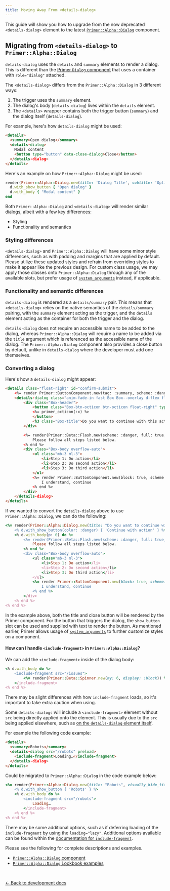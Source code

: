 ```yaml
---
title: Moving Away From <details-dialog>
---
```



This guide will show you how to upgrade from the now deprecated `<details-dialog>` element to the latest [`Primer::Alpha::Dialog`](/components/dialog/rails/alpha/)
component.

## Migrating from `<details-dialog>` to `Primer::Alpha::Dialog`
`details-dialog` uses the `details` and `summary` elements to render a dialog. This is different than the [Primer `Dialog` component](https://primer.style/design/components/dialog/rails/alpha) that uses a container with `role="dialog"` attached.

The `<details-dialog>` differs from the `Primer::Alpha::Dialog` in 3 different ways:

1. The trigger uses the `summary` element. 
2. The dialog's body (`details-dialog`) lives within the `details` element.
3. The `<details>` wrapper contains both the trigger button (`summary`) and the dialog itself (`details-dialog`). 

For example, here's how `details-dialog` might be used:

```html
<details>
  <summary>Open dialog</summary>
  <details-dialog>
    Modal content
    <button type="button" data-close-dialog>Close</button>
  </details-dialog>
</details>
```

Here's an example on how `Primer::Alpha::Dialog` might be used:

```ruby
render(Primer::Alpha::Dialog.new(title: 'Dialog Title', subtitle: 'Optional subtitle', size: :large)) do |d|
  d.with_show_button { "Open dialog" }
  d.with_body { "Modal content" }
end
```

Both `Primer::Alpha::Dialog` and `<details-dialog>` will render similar dialogs, albeit with a few key differences:

* Styling
* Functionality and semantics

### Styling differences
`<details-dialog>` and `Primer::Alpha::Dialog` will have some minor style differences, such as with padding and margins that are applied by default. Please utilize these updated styles and refrain from overriding styles to make it appear like the previous design.
For custom class usage, we may apply those classes onto `Primer::Alpha::Dialog` through any of the available slots, but prefer usage of [`system_arguments`](https://primer.style/view-components/lookbook/pages/system_arguments/) instead, if applicable.

### Functionality and semantic differences
`details-dialog` is rendered as a `details/summary` pair. This means that `<details-dialog>` relies on the native semantics of the `details/summary` pairing, with the `summary` element acting as the trigger, and the `details` element acting as the container for both the trigger and the dialog.

`details-dialog` does not require an accessible name to be added to the dialog, whereas `Primer::Alpha::Dialog` will require a name to be added via the `title` argument which is referenced as the accessible name of the dialog.
The `Primer::Alpha::Dialog` component also provides a close button by default, unlike in `details-dialog` where the developer must add one themselves.

### Converting a dialog

Here's how a `details-dialog` might appear:

```html
<details class="float-right" id="confirm-submit">
	<%= render Primer::ButtonComponent.new(tag: :summary, scheme: :danger) do %> Continue with step <% end %>
	<details-dialog class="anim-fade-in fast Box Box--overlay d-flex flex-column">
		<div class="Box-header">
			<button class="Box-btn-octicon btn-octicon float-right" type="button" aria-label="Close Dialog" data-close-dialog>
			<%= primer_octicon(:x) %>
			</button>
			<h3 class="Box-title">Do you want to continue with this action?</h3>
		</div>

		<%= render(Primer::Beta::Flash.new(scheme: :danger, full: true, icon: "alert")) do %>
			Please follow all steps listed below.
		<% end %>
		<div class="Box-body overflow-auto">
			<ul class="mb-3 ml-3">
				<li>Step 1: Do action</li>
				<li>Step 2: Do second action</li>
				<li>Step 3: Do third action</li>
			</ul>
			<%= render Primer::ButtonComponent.new(block: true, scheme: :danger, "data-close-dialog": "", "data-toggle-for": "continue-action") do %>
				I understand, continue
			<% end %>
		</div>
	</details-dialog>
</details>
```

If we wanted to convert the `details-dialog` above to use `Primer::Alpha::Dialog`, we can do the following:

```ruby
<%= render(Primer::Alpha::Dialog.new(title: "Do you want to continue with this action?")) do |d| %>
	<% d.with_show_button(color: :danger) { 'Continue with action' } %>
	<% d.with_body(p: 0) do %>
		<%= render(Primer::Beta::Flash.new(scheme: :danger, full: true, icon: "alert", mt: 1)) do %>
			Please follow all steps listed below.
		<% end %>
		<div class="Box-body overflow-auto">
			<ul class="mb-3 ml-3">
				<li>Step 1: Do action</li>
				<li>Step 2: Do second action</li>
				<li>Step 3: Do third action</li>
			</ul>
			<%= render Primer::ButtonComponent.new(block: true, scheme: :danger, "data-close-dialog": "", "data-toggle-for": "continue-action") do %>
				I understand, continue
			<% end %>
		</div>
	<% end %>
<% end %>
```

In the example above, both the title and close button will be rendered by the Primer component. 
For the button that triggers the dialog, the `show_button` slot can be used and supplied with text to render the button. 
As mentioned earlier, Primer allows usage of [`system_arguments`](https://primer.style/view-components/lookbook/pages/system_arguments/) to further customize styles on a component. 

#### How can I handle `<include-fragment>` in `Primer::Alpha::Dialog`?
We can add the `<include-fragment>` inside of the dialog body:

```ruby
<% d.with_body do %>
	<include-fragment src="/issues">
		<%= render(Primer::Beta::Spinner.new(my: 6, display: :block)) %>
	</include-fragment>
<% end %>
```

There may be slight differences with how `include-fragment` loads, so it's important to take extra caution when using.

Some `details-dialogs` will include a `<include-fragment>` element without `src` being directly applied onto the element. This is usually due to the `src` being applied elsewhere, such as [on the `details-dialog` element itself](https://github.com/github/details-dialog-element#deferred-loading).

For example the following code example:

```html
<details>
  <summary>Robots</summary>
  <details-dialog src="/robots" preload>
    <include-fragment>Loading…</include-fragment>
  </details-dialog>
</details>
```

Could be migrated to `Primer::Alpha::Dialog` in the code example below:

```ruby
<%= render(Primer::Alpha::Dialog.new(title: "Robots", visually_hide_title: true)) do |d| %>
    <% d.with_show_button { 'Robots' } %>
    <% d.with_body do %>
        <include-fragment src="/robots">
            Loading…
        </include-fragment>
    <% end %>
<% end %>
```

There may be some additional options, such as if deferring loading of the `include-fragment` by using the `loading="lazy"`. 
Additional options available can be found within the [documentation for `include-fragment`](https://github.com/github/include-fragment-element).

Please see the following for complete descriptions and examples.

* [`Primer::Alpha::Dialog` component](/components/dialog/rails/alpha/)
* [`Primer::Alpha::Dialog` Lookbook examples](https://primer.style/view-components/lookbook/inspect/primer/alpha/dialog/default)

<p>&nbsp;</p>

[&larr; Back to development docs](/guides/development/rails#upgrading-deprecated-components)